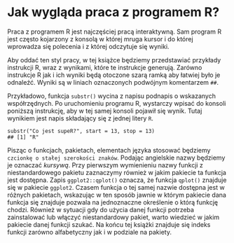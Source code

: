 # Jak wygląda praca z programem R?

Praca z programem R jest najczęściej pracą interaktywną. 
Sam program R jest często kojarzony z konsolą w której mruga kursor i do której wprowadza się polecenia i z której odczytuje się wyniki.

Aby oddać ten styl pracy, w tej książce będziemy przedstawiać przykłady instrukcji R, wraz z wynikami, które te instrukcje generują.
Zarówno instrukcje R jak i ich wyniki będą otoczone szarą ramką aby łatwiej było je odnaleźć.
Wyniki są w liniach oznaczonych podwójnym komentarzem `##`.

Przykładowo, funkcja `substr()` wycina z napisu podnapis o wskazanych współrzędnych. Po uruchomieniu programu R, wystarczy wpisać do konsoli poniższą instrukcję, aby w tej samej konsoli pojawił się wynik. Tutaj wynikiem jest napis składający się z jednej litery `R`.

```
substr("Co jest supeR?", start = 13, stop = 13)
## [1] "R"
```

Pisząc o funkcjach, pakietach, elementach języka stosować będziemy `czcionkę o stałej szerokości znaków`. Podając angielskie nazwy będziemy je oznaczać *kursywą*. Przy pierwszym wymienieniu nazwy funkcji z niestandardowego pakietu zaznaczymy również w jakim pakiecie ta funkcja jest dostępna. Zapis `ggplot2::qplot()` oznacza, że funkcja `qplot()` znajduje się w pakiecie `ggplot2`. Czasem funkcja o tej samej nazwie dostępna jest w różnych pakietach, wskazując w ten sposób jawnie w którym pakiecie dana funkcja się znajduje pozwala na jednoznaczne określenie o którą funkcję chodzi. Również w sytuacji gdy do użycia danej funkcji potrzeba zainstalować lub włączyć niestandardowy pakiet, warto wiedzieć w jakim pakiecie danej funkcji szukać. Na końcu tej książki znajduje się indeks funkcji zarówno alfabetyczny jak i w podziale na pakiety.
